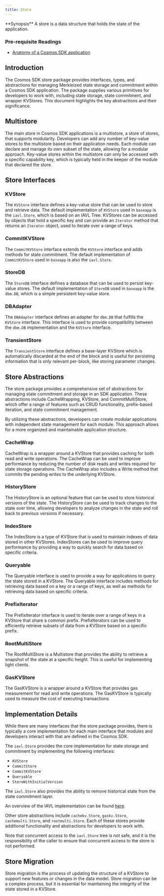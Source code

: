 ```yaml
---
title: Store
---
```

<Note>
**Synopsis**
A store is a data structure that holds the state of the application.
</Note>

<Note>

### Pre-requisite Readings

* [Anatomy of a Cosmos SDK application](/docs/sdk/v0.47/beginner/00-overview-app)

</Note>

## Introduction

The Cosmos SDK store package provides interfaces, types, and abstractions for managing Merkleized state storage and commitment within a Cosmos SDK application. The package supplies various primitives for developers to work with, including state storage, state commitment, and wrapper KVStores. This document highlights the key abstractions and their significance.

## Multistore

The main store in Cosmos SDK applications is a multistore, a store of stores, that supports modularity. Developers can add any number of key-value stores to the multistore based on their application needs. Each module can declare and manage its own subset of the state, allowing for a modular approach. Key-value stores within the multistore can only be accessed with a specific capability key, which is typically held in the keeper of the module that declared the store.

## Store Interfaces

### KVStore

The `KVStore` interface defines a key-value store that can be used to store and retrieve data. The default implementation of `KVStore` used in `baseapp` is the `iavl.Store`, which is based on an IAVL Tree. KVStores can be accessed by objects that hold a specific key and can provide an `Iterator` method that returns an `Iterator` object, used to iterate over a range of keys.

### CommitKVStore

The `CommitKVStore` interface extends the `KVStore` interface and adds methods for state commitment. The default implementation of `CommitKVStore` used in `baseapp` is also the `iavl.Store`.

### StoreDB

The `StoreDB` interface defines a database that can be used to persist key-value stores. The default implementation of `StoreDB` used in `baseapp` is the `dbm.DB`, which is a simple persistent key-value store.

### DBAdapter

The `DBAdapter` interface defines an adapter for `dbm.DB` that fulfills the `KVStore` interface. This interface is used to provide compatibility between the `dbm.DB` implementation and the `KVStore` interface.

### TransientStore

The `TransientStore` interface defines a base-layer KVStore which is automatically discarded at the end of the block and is useful for persisting information that is only relevant per-block, like storing parameter changes.

## Store Abstractions

The store package provides a comprehensive set of abstractions for managing state commitment and storage in an SDK application. These abstractions include CacheWrapping, KVStore, and CommitMultiStore, which offer a range of features such as CRUD functionality, prefix-based iteration, and state commitment management.

By utilizing these abstractions, developers can create modular applications with independent state management for each module. This approach allows for a more organized and maintainable application structure.

### CacheWrap

CacheWrap is a wrapper around a KVStore that provides caching for both read and write operations. The CacheWrap can be used to improve performance by reducing the number of disk reads and writes required for state storage operations. The CacheWrap also includes a Write method that commits the pending writes to the underlying KVStore.

### HistoryStore

The HistoryStore is an optional feature that can be used to store historical versions of the state. The HistoryStore can be used to track changes to the state over time, allowing developers to analyze changes in the state and roll back to previous versions if necessary.

### IndexStore

The IndexStore is a type of KVStore that is used to maintain indexes of data stored in other KVStores. IndexStores can be used to improve query performance by providing a way to quickly search for data based on specific criteria.

### Queryable

The Queryable interface is used to provide a way for applications to query the state stored in a KVStore. The Queryable interface includes methods for retrieving data based on a key or a range of keys, as well as methods for retrieving data based on specific criteria.

### PrefixIterator

The PrefixIterator interface is used to iterate over a range of keys in a KVStore that share a common prefix. PrefixIterators can be used to efficiently retrieve subsets of data from a KVStore based on a specific prefix.

### RootMultiStore

The RootMultiStore is a Multistore that provides the ability to retrieve a snapshot of the state at a specific height. This is useful for implementing light clients.

### GasKVStore

The GasKVStore is a wrapper around a KVStore that provides gas measurement for read and write operations. The GasKVStore is typically used to measure the cost of executing transactions.

## Implementation Details

While there are many interfaces that the store package provides, there is typically a core implementation for each main interface that modules and developers interact with that are defined in the Cosmos SDK.

The `iavl.Store` provides the core implementation for state storage and commitment by implementing the following interfaces:

* `KVStore`
* `CommitStore`
* `CommitKVStore`
* `Queryable`
* `StoreWithInitialVersion`

The `iavl.Store` also provides the ability to remove historical state from the state commitment layer.

An overview of the IAVL implementation can be found [here](https://github.com/cosmos/iavl/blob/master/docs/overview.md).

Other store abstractions include `cachekv.Store`, `gaskv.Store`, `cachemulti.Store`, and `rootmulti.Store`. Each of these stores provide additional functionality and abstractions for developers to work with.

Note that concurrent access to the `iavl.Store` tree is not safe, and it is the responsibility of the caller to ensure that concurrent access to the store is not performed.

## Store Migration

Store migration is the process of updating the structure of a KVStore to support new features or changes in the data model. Store migration can be a complex process, but it is essential for maintaining the integrity of the state stored in a KVStore.
